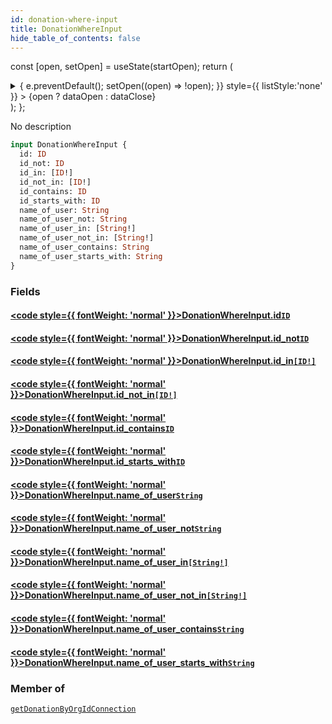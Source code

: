 ```yaml
---
id: donation-where-input
title: DonationWhereInput
hide_table_of_contents: false
---
```






const [open, setOpen] = useState(startOpen);
return (
<details {...(open ? { open: true } : {})} className="details" style={{ border:'none', boxShadow:'none', background:'var(--ifm-background-color)' }}>
<summary
onClick={(e) => {
e.preventDefault();
setOpen((open) => !open);
}}
style={{ listStyle:'none' }} >
{open ? dataOpen : dataClose}
</summary>
{open && children}
</details>
);
};

No description

```graphql
input DonationWhereInput {
  id: ID
  id_not: ID
  id_in: [ID!]
  id_not_in: [ID!]
  id_contains: ID
  id_starts_with: ID
  name_of_user: String
  name_of_user_not: String
  name_of_user_in: [String!]
  name_of_user_not_in: [String!]
  name_of_user_contains: String
  name_of_user_starts_with: String
}
```

### Fields

#### [<code style={{ fontWeight: 'normal' }}>DonationWhereInput.<b>id</b></code>](#)<Bullet />[`ID`](/schema/scalars/id) <Badge class="secondary" text="scalar"/>

>

#### [<code style={{ fontWeight: 'normal' }}>DonationWhereInput.<b>id_not</b></code>](#)<Bullet />[`ID`](/schema/scalars/id) <Badge class="secondary" text="scalar"/>

>

#### [<code style={{ fontWeight: 'normal' }}>DonationWhereInput.<b>id_in</b></code>](#)<Bullet />[`[ID!]`](/schema/scalars/id) <Badge class="secondary" text="list"/> <Badge class="secondary" text="scalar"/>

>

#### [<code style={{ fontWeight: 'normal' }}>DonationWhereInput.<b>id_not_in</b></code>](#)<Bullet />[`[ID!]`](/schema/scalars/id) <Badge class="secondary" text="list"/> <Badge class="secondary" text="scalar"/>

>

#### [<code style={{ fontWeight: 'normal' }}>DonationWhereInput.<b>id_contains</b></code>](#)<Bullet />[`ID`](/schema/scalars/id) <Badge class="secondary" text="scalar"/>

>

#### [<code style={{ fontWeight: 'normal' }}>DonationWhereInput.<b>id_starts_with</b></code>](#)<Bullet />[`ID`](/schema/scalars/id) <Badge class="secondary" text="scalar"/>

>

#### [<code style={{ fontWeight: 'normal' }}>DonationWhereInput.<b>name_of_user</b></code>](#)<Bullet />[`String`](/schema/scalars/string) <Badge class="secondary" text="scalar"/>

>

#### [<code style={{ fontWeight: 'normal' }}>DonationWhereInput.<b>name_of_user_not</b></code>](#)<Bullet />[`String`](/schema/scalars/string) <Badge class="secondary" text="scalar"/>

>

#### [<code style={{ fontWeight: 'normal' }}>DonationWhereInput.<b>name_of_user_in</b></code>](#)<Bullet />[`[String!]`](/schema/scalars/string) <Badge class="secondary" text="list"/> <Badge class="secondary" text="scalar"/>

>

#### [<code style={{ fontWeight: 'normal' }}>DonationWhereInput.<b>name_of_user_not_in</b></code>](#)<Bullet />[`[String!]`](/schema/scalars/string) <Badge class="secondary" text="list"/> <Badge class="secondary" text="scalar"/>

>

#### [<code style={{ fontWeight: 'normal' }}>DonationWhereInput.<b>name_of_user_contains</b></code>](#)<Bullet />[`String`](/schema/scalars/string) <Badge class="secondary" text="scalar"/>

>

#### [<code style={{ fontWeight: 'normal' }}>DonationWhereInput.<b>name_of_user_starts_with</b></code>](#)<Bullet />[`String`](/schema/scalars/string) <Badge class="secondary" text="scalar"/>

>

### Member of

[`getDonationByOrgIdConnection`](/schema/queries/get-donation-by-org-id-connection) <Badge class="secondary" text="query"/>
